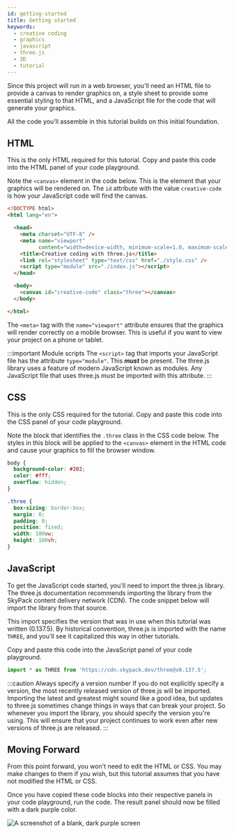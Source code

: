 ```yaml
---
id: getting-started
title: Getting started
keywords:
  - creative coding
  - graphics
  - javascript
  - three.js
  - 3D
  - tutorial
---
```


Since this project will run in a web browser, you'll need an HTML file to provide a canvas to render graphics on, a style sheet to provide some essential styling to that HTML, and a JavaScript file for the code that will generate your graphics.

All the code you'll assemble in this tutorial builds on this initial foundation.

## HTML

This is the only HTML required for this tutorial. Copy and paste this code into the HTML panel of your code playground.

Note the `<canvas>` element in the code below. This is the element that your graphics will be rendered on. The `id` attribute with the value `creative-code` is how your JavaScript code will find the canvas.

```html
<!DOCTYPE html>
<html lang="en">

  <head>
    <meta charset="UTF-8" />
    <meta name="viewport" 
          content="width=device-width, minimum-scale=1.0, maximum-scale=1.0">
    <title>Creative coding with three.js</title>
    <link rel="stylesheet" type="text/css" href="./style.css" />
    <script type="module" src="./index.js"></script>
  </head>

  <body>
    <canvas id="creative-code" class="three"></canvas>
  </body>

</html>
```

The `<meta>` tag with the `name="viewport"` attribute ensures that the graphics will render correctly on a mobile browser. This is useful if you want to view your project on a phone or tablet.

:::important Module scripts
The `<script>` tag that imports your JavaScript file has the attribute `type="module"`. This **_must_** be present. The three.js library uses a feature of modern JavaScript known as modules. Any JavaScript file that uses three.js must be imported with this attribute.
:::

## CSS

This is the only CSS required for the tutorial. Copy and paste this code into the CSS panel of your code playground.

Note the block that identifies the `.three` class in the CSS code below. The styles in this block will be applied to the `<canvas>` element in the HTML code and cause your graphics to fill the browser window.

```css
body {
  background-color: #202;
  color: #fff;
  overflow: hidden;
}

.three {
  box-sizing: border-box;
  margin: 0;
  padding: 0;
  position: fixed;
  width: 100vw;
  height: 100vh;
}
```

## JavaScript

To get the JavaScript code started, you'll need to import the three.js library. The three.js documentation recommends importing the library from the SkyPack content delivery network (CDN). The code snippet below will import the library from that source.

This import specifies the version that was in use when this tutorial was written (0.137.5). By historical convention, three.js is imported with the name `THREE`, and you'll see it capitalized this way in other tutorials.

Copy and paste this code into the JavaScript panel of your code playground.

```javascript
import * as THREE from 'https://cdn.skypack.dev/three@v0.137.5';
```

:::caution Always specify a version number
If you do not explicitly specify a version, the most recently released version of three.js will be imported. Importing the latest and greatest might sound like a good idea, but updates to three.js sometimes change things in ways that can break your project. So whenever you import the library, you should specify the version you're using. This will ensure that your project continues to work even after new versions of three.js are released.
:::

## Moving Forward

From this point forward, you won't need to edit the HTML or CSS. You may make changes to them if you wish, but this tutorial assumes that you have not modified the HTML or CSS.

Once you have copied these code blocks into their respective panels in your code playground, run the code. The result panel should now be filled with a dark purple color.

![A screenshot of a blank, dark purple screen](assets/base-code-result.png "The result of this section's code")
